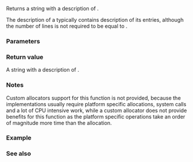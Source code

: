 {{cpp/title|to_string}}
{{cpp/utility/basic_stacktrace/navbar}}
{{ddcl | header=stacktrace | since=c++23 |
template&lt; class Allocator &gt;
std::string to_string( const std::basic_stacktrace&lt;Allocator&gt;&amp; st );
}}

Returns a string with a description of {{tt|st}}.

The description of a {{tt|basic_stacktrace}} typically contains description of its entries, although the number of lines is not required to be equal to {{rlpt|size|size()}}.

===Parameters===
{{par begin}}
{{par | st | a {{tt|basic_stacktrace}} whose description is to be returned}}
{{par end}}

===Return value===
A string with a description of {{tt|st}}.

{{cpp/impldef exception}}

===Notes===
Custom allocators support for this function is not provided, because the implementations usually require platform specific allocations, system calls and a lot of CPU intensive work, while a custom allocator does not provide benefits for this function as the platform specific operations take an order of magnitude more time than the allocation.

===Example===
{{example | code=
#include &lt;stacktrace&gt;
#include &lt;string&gt;
#include &lt;iostream&gt;

int main()
{
    auto trace = std::stacktrace::current();
    std::cout &lt;&lt; std::to_string(trace) &lt;&lt; '\n';
}
| p=true
| output=&lt;!-- obtained from Boost.Stacktrace --&gt;&lt;nowiki/&gt;
 0# 0x0000000000402D97 in ./prog.exe
 1# __libc_start_main in /lib/x86_64-linux-gnu/libc.so.6
 2# 0x0000000000402CA9 in ./prog.exe
}}

===See also===
{{dsc begin}}
{{dsc inc | cpp/utility/stacktrace_entry/dsc to_string}}
{{dsc end}}

{{langlinks|es|ja|ru|zh}}